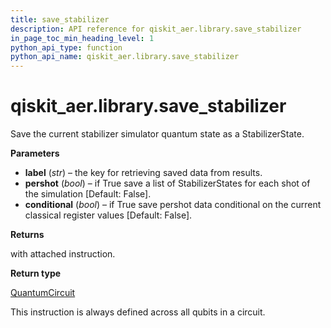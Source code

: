 ```yaml
---
title: save_stabilizer
description: API reference for qiskit_aer.library.save_stabilizer
in_page_toc_min_heading_level: 1
python_api_type: function
python_api_name: qiskit_aer.library.save_stabilizer
---
```


# qiskit\_aer.library.save\_stabilizer

<Function id="qiskit_aer.library.save_stabilizer" isDedicatedPage={true} github="https://github.com/qiskit/qiskit-aer/tree/stable/0.11/qiskit_aer/library/save_instructions/save_stabilizer.py" signature="save_stabilizer(self, label='stabilizer', pershot=False, conditional=False)">
  Save the current stabilizer simulator quantum state as a StabilizerState.

  **Parameters**

  *   **label** (*str*) – the key for retrieving saved data from results.
  *   **pershot** (*bool*) – if True save a list of StabilizerStates for each shot of the simulation \[Default: False].
  *   **conditional** (*bool*) – if True save pershot data conditional on the current classical register values \[Default: False].

  **Returns**

  with attached instruction.

  **Return type**

  [QuantumCircuit](qiskit.circuit.QuantumCircuit "qiskit.circuit.QuantumCircuit")

  <Admonition title="Note" type="note">
    This instruction is always defined across all qubits in a circuit.
  </Admonition>
</Function>

